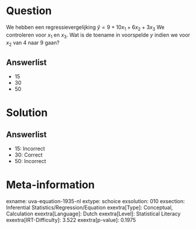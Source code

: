 Question
========

We hebben een regressievergelijking $\hat{y} = 9 + 10x_{1} +
6x_{2} + 3x_{3}$ We controleren voor *x*~1~ en *x*~3~. Wat is de
toename in voorspelde *y* indien we voor *x*~2~ van 4 naar 9 gaan?

Answerlist
----------

* 15
* 30
* 50

Solution
========

Answerlist
----------

* 15: Incorrect
* 30: Correct
* 50: Incorrect

Meta-information
================
exname: uva-equation-1935-nl
extype: schoice
exsolution: 010
exsection: Inferential Statistics/Regression/Equation
exextra[Type]: Conceptual, Calculation
exextra[Language]: Dutch
exextra[Level]: Statistical Literacy
exextra[IRT-Difficulty]: 3.522
exextra[p-value]: 0.1975
